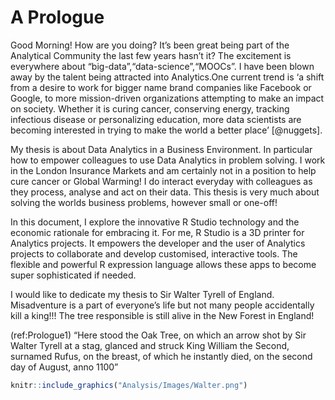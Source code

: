 # A Prologue {-}

Good Morning! How are you doing? It's been great being part of the Analytical Community the last few years hasn't it? The excitement is everywhere about "big-data","data-science","MOOCs". I have been blown away by the talent being attracted into Analytics.One current trend is 'a shift from a desire to work for bigger name brand companies like Facebook or Google, to more mission-driven organizations attempting to make an impact on society. Whether it is curing cancer, conserving energy, tracking infectious disease or personalizing education, more data scientists are becoming interested in trying to make the world a  better place' [@nuggets].

My thesis is about Data Analytics in a Business Environment. In particular how to empower colleagues to use Data Analytics in problem solving. I work in the London Insurance Markets and am certainly not in a position to help cure cancer or Global Warming! I do interact everyday with colleagues as they process, analyse and act on their data. This thesis is very much about solving the worlds business problems, however small or one-off!

In this document, I explore the innovative R Studio technology and the economic rationale for embracing it. For me, R Studio is a 3D printer for Analytics projects. It empowers the developer and the user of Analytics projects to collaborate and develop customised, interactive tools. The flexible and powerful R expression language allows these apps to become super sophisticated if needed.

I would like to dedicate my thesis to Sir Walter Tyrell of England. Misadventure is a part of everyone's life but not many people accidentally kill a king!!! The tree responsible is still alive in the New Forest in England!

(ref:Prologue1) "Here stood the Oak Tree, on which an arrow shot by Sir Walter Tyrell at a stag, glanced and struck King William the Second, surnamed Rufus, on the breast, of which he instantly died, on the second day of August, anno 1100"

```r
knitr::include_graphics("Analysis/Images/Walter.png")
```


